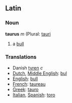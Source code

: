 ==Latin==
===Noun===
'''taurus''' ''m'' (Plural: [[tauri]]

#a [[bull]]

===Translations===
*Danish [[tyren]] ''c''
*[[Dutch]], [[Middle English]]: [[bul]]
*[[English]]: [[bull]]
*[[French]]: [[taureau]]
*[[Greek]]: [[tauro]]
*[[Italian]], [[Spanish]]: [[toro]]
